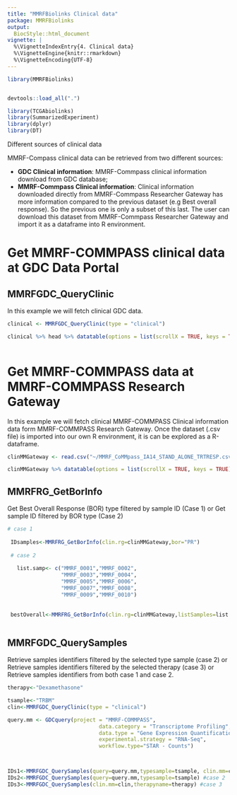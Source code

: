 ```yaml
---
title: "MMRFBiolinks Clinical data"
package: MMRFBiolinks
output:
  BiocStyle::html_document
vignette: |
  %\VignetteIndexEntry{4. Clinical data}
  %\VignetteEngine{knitr::rmarkdown}
  %\VignetteEncoding{UTF-8}
---
```



```r
library(MMRFBiolinks)



```


```r
devtools::load_all(".")
```



```r
library(TCGAbiolinks)
library(SummarizedExperiment)
library(dplyr)
library(DT)
```


<div class="panel panel-info">
<div class="panel-heading">Different sources of clinical data</div>
<div class="panel-body">

MMRF-Compass clinical data can be retrieved from two different sources:

    
 - **GDC Clinical information**: MMRF-Commpass clinical information download from GDC database;
 - **MMRF-Commpass Clinical information**: Clinical information downloaded directly from MMRF-Commpass Researcher Gateway has more information compared to the previous dataset (e.g Best overall response). So the previous one is only a subset of this last. The user can download this dataset from MMRF-Commpass Researcher Gateway and import it as a dataframe into R environment.



</div>
</div>

# Get MMRF-COMMPASS clinical data at GDC Data Portal
## MMRFGDC\_QueryClinic
In this example we will fetch clinical GDC data.

```r
clinical <- MMRFGDC_QueryClinic(type = "clinical")
```

```r
clinical %>% head %>% datatable(options = list(scrollX = TRUE, keys = TRUE))
 

```


# Get MMRF-COMMPASS data at MMRF-COMMPASS Research Gateway

In this example we will fetch clinical MMRF-COMMPASS Clinical information data form MMRF-COMMPASS Research Gateway. Once the dataset (.csv file) is imported into our own R environment, it is can be explored  as a R-dataframe.


```r

clinMMGateway <- read.csv("~/MMRF_CoMMpass_IA14_STAND_ALONE_TRTRESP.csv")

```

```r


clinMMGateway %>% datatable(options = list(scrollX = TRUE, keys = TRUE))

```

## MMRFRG\_GetBorInfo
Get Best Overall Response (BOR) type filtered by sample ID (Case 1) or 
Get sample ID filtered by BOR type (Case 2)


```r

# case 1
 
 IDsamples<-MMRFRG_GetBorInfo(clin.rg=clinMMGateway,bor="PR") 
 
 # case 2
 
   list.samp<- c("MMRF_0001","MMRF_0002",
                 "MMRF_0003","MMRF_0004",
                 "MMRF_0005","MMRF_0006",
                 "MMRF_0007","MMRF_0008",
                 "MMRF_0009","MMRF_0010")
                 
 
 bestOverall<-MMRFRG_GetBorInfo(clin.rg=clinMMGateway,listSamples=list.samp)  



```


## MMRFGDC\_QuerySamples

Retrieve samples identifiers filtered by the selected type sample (case 2) or 
Retrieve samples identifiers filtered by the selected therapy (case 3) or 
Retrieve samples identifiers from both case 1 and case 2.

```r
therapy<-"Dexamethasone" 

tsample<-"TRBM"
clin<-MMRFGDC_QueryClinic(type = "clinical")

query.mm <- GDCquery(project = "MMRF-COMMPASS", 
                             data.category = "Transcriptome Profiling",
                             data.type = "Gene Expression Quantification",
                             experimental.strategy = "RNA-Seq",
                             workflow.type="STAR - Counts")



IDs1<-MMRFGDC_QuerySamples(query=query.mm,typesample=tsample, clin.mm=clin,therapyname=therapy) #case 1
IDs2<-MMRFGDC_QuerySamples(query=query.mm,typesample=tsample) #case 2 
IDs3<-MMRFGDC_QuerySamples(clin.mm=clin,therapyname=therapy) #case 3


```








